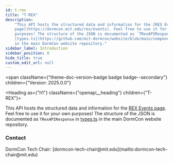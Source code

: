 ```yaml
---
id: t-rex
title: "T-REX"
description:
    "This API hosts the structured data and information for the [REX Events
    page](https://dormcon.mit.edu/rex/events). Feel free to use it for your own
    purposes! The structure of the JSON is documented as `TRexAPIResponse` in
    [types.ts](https://github.com/mit-dormcon/website/blob/main/components/t-rex/types.ts)
    in the main DormCon website repository."
sidebar_label: Introduction
sidebar_position: 0
hide_title: true
custom_edit_url: null
---
```



<span
    className={"theme-doc-version-badge badge badge--secondary"}
    children={"Version: 2025.0.0"}
></span>

<Heading as={"h1"} className={"openapi__heading"} children={"T-REX"}></Heading>

This API hosts the structured data and information for the
[REX Events page](https://dormcon.mit.edu/rex/events). Feel free to use it for
your own purposes! The structure of the JSON is documented as `TRexAPIResponse`
in
[types.ts](https://github.com/mit-dormcon/website/blob/main/components/t-rex/types.ts)
in the main DormCon website repository.

<div
    style={{
        display: "flex",
        flexDirection: "column",
        marginBottom: "var(--ifm-paragraph-margin-bottom)",
    }}
>
    <h3 style={{ marginBottom: "0.25rem" }}>Contact</h3>
    <span>
        DormCon Tech Chair:
        [dormcon-tech-chair@mit.edu](mailto:dormcon-tech-chair@mit.edu)
    </span>
</div>
